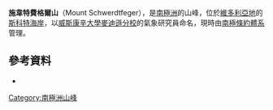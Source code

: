 {{Coord|78|21|S|162|46|E||display=title}}

'''施韋特費格爾山'''（Mount Schwerdtfeger），是[[南極洲|南極洲]]的山峰，位於[[維多利亞地|維多利亞地]]的[[斯科特海岸|斯科特海岸]]，以[[威斯康辛大學麥迪遜分校|威斯康辛大學麥迪遜分校]]的氣象研究員命名，現時由[[南極條約體系|南極條約體系]]管理。

==參考資料==
*{{usgs-gazetteer}}

{{DEFAULTSORT:Mount Schwerdtfeger}}
[[Category:南極洲山峰|Category:南極洲山峰]]


{{ScottCoast-geo-stub}}